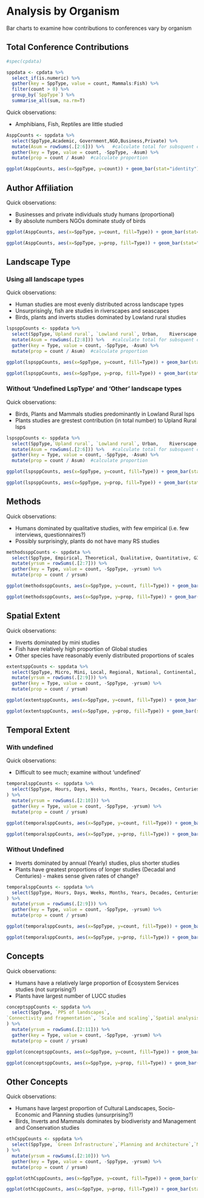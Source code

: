 # Analysis by Organism

Bar charts to examine how contributions to conferences vary by organism

## Total Conference Contributions

```r
#spec(cpdata)

sppdata <- cpdata %>%
  select_if(is.numeric) %>%
  gather(key = SppType, value = count, Mammals:Fish) %>%
  filter(count > 0) %>%
  group_by(`SppType`) %>%
  summarise_all(sum, na.rm=T) 
```

Quick observations:

- Amphibians, Fish, Reptiles are little studied

```r

AsppCounts <- sppdata %>%
  select(SppType,Academic, Government,NGO,Business,Private) %>%
  mutate(Asum = rowSums(.[2:6])) %>%   #calculate total for subsquent calcultation of proportion
  gather(key = Type, value = count, -SppType, -Asum) %>%
  mutate(prop = count / Asum)  #calculate proportion

ggplot(AsppCounts, aes(x=SppType, y=count)) + geom_bar(stat="identity")

```

## Author Affiliation

Quick observations:

- Businesses and private individuals study humans (proportional)
- By absolute numbers NGOs dominate study of birds 

```r
ggplot(AsppCounts, aes(x=SppType, y=count, fill=Type)) + geom_bar(stat="identity", colour="white")

ggplot(AsppCounts, aes(x=SppType, y=prop, fill=Type)) + geom_bar(stat="identity", colour="white")

```


## Landscape Type 

### Using all landscape types

Quick observations: 

- Human studies are most evenly distributed across landscape types
- Unsurprisingly, fish are studies in riverscapes and seascapes
- Birds, plants and inverts studies dominated by Lowland rural studies

```r
lspsppCounts <- sppdata %>%
  select(SppType,`Upland rural`, `Lowland rural`, Urban,	Riverscape, Seascape, `Undefined LspType`,Other) %>%
  mutate(Asum = rowSums(.[2:8])) %>%   #calculate total for subsquent calcultation of proportion
  gather(key = Type, value = count, -SppType, -Asum) %>%
  mutate(prop = count / Asum)  #calculate proportion

ggplot(lspsppCounts, aes(x=SppType, y=count, fill=Type)) + geom_bar(stat="identity", colour="white")

ggplot(lspsppCounts, aes(x=SppType, y=prop, fill=Type)) + geom_bar(stat="identity", colour="white")
```

### Without 'Undefined LspType' and 'Other' landscape types

Quick observations:

- Birds, Plants and Mammals studies predominantly in Lowland Rural lsps
- Plants studies are grestest contribution (in total number) to Upland Rural lsps  

```r

lspsppCounts <- sppdata %>%
  select(SppType,`Upland rural`, `Lowland rural`, Urban,	Riverscape, Seascape) %>%
  mutate(Asum = rowSums(.[2:6])) %>%   #calculate total for subsquent calcultation of proportion
  gather(key = Type, value = count, -SppType, -Asum) %>%
  mutate(prop = count / Asum)  #calculate proportion

ggplot(lspsppCounts, aes(x=SppType, y=count, fill=Type)) + geom_bar(stat="identity", colour="white")

ggplot(lspsppCounts, aes(x=SppType, y=prop, fill=Type)) + geom_bar(stat="identity", colour="white")

```

## Methods

Quick observations:

- Humans dominated by qualitative studies, with few empirical (i.e. few interviews, questionnaires?)
- Possibly surprisingly, plants do not have many RS studies

```r
methodssppCounts <- sppdata %>%
  select(SppType, Empirical, Theoretical, Qualitative, Quantitative, GIS, `Remote sensing`) %>%
  mutate(yrsum = rowSums(.[2:7])) %>%
  gather(key = Type, value = count, -SppType, -yrsum) %>%
  mutate(prop = count / yrsum) 

ggplot(methodssppCounts, aes(x=SppType, y=count, fill=Type)) + geom_bar(stat="identity", colour="white")

ggplot(methodssppCounts, aes(x=SppType, y=prop, fill=Type)) + geom_bar(stat="identity", colour="white")

```

## Spatial Extent

Quick observations:

- Inverts dominated by mini studies
- Fish have relatively high proportion of Global studies
- Other species have reasonably evenly distributed proportions of scales
```r
extentsppCounts <- sppdata %>%
  select(SppType, Micro, Mini, Local, Regional, National, Continental, Global,`Undefined Extent`) %>%
  mutate(yrsum = rowSums(.[2:9])) %>%
  gather(key = Type, value = count, -SppType, -yrsum) %>%
  mutate(prop = count / yrsum) 

ggplot(extentsppCounts, aes(x=SppType, y=count, fill=Type)) + geom_bar(stat="identity", colour="white")

ggplot(extentsppCounts, aes(x=SppType, y=prop, fill=Type)) + geom_bar(stat="identity", colour="white")

```

## Temporal Extent 

### With undefined

Quick observations:

- Difficult to see much; examine without 'undefined' 
```r
temporalsppCounts <- sppdata %>%
  select(SppType, Hours, Days, Weeks, Months, Years, Decades, Centuries, Longer, `Undefined Temporal`
) %>%
  mutate(yrsum = rowSums(.[2:10])) %>%
  gather(key = Type, value = count, -SppType, -yrsum) %>%
  mutate(prop = count / yrsum) 

ggplot(temporalsppCounts, aes(x=SppType, y=count, fill=Type)) + geom_bar(stat="identity", colour="white")

ggplot(temporalsppCounts, aes(x=SppType, y=prop, fill=Type)) + geom_bar(stat="identity", colour="white")

```

### Without Undefined

- Inverts dominated by annual (Yearly) studies, plus shorter studies
- Plants have greatest proportions of longer studies (Decadal and Centuries) - makes sense given rates of change? 
```r
temporalsppCounts <- sppdata %>%
  select(SppType, Hours, Days, Weeks, Months, Years, Decades, Centuries, Longer 
) %>%
  mutate(yrsum = rowSums(.[2:9])) %>%
  gather(key = Type, value = count, -SppType, -yrsum) %>%
  mutate(prop = count / yrsum) 

ggplot(temporalsppCounts, aes(x=SppType, y=count, fill=Type)) + geom_bar(stat="identity", colour="white")

ggplot(temporalsppCounts, aes(x=SppType, y=prop, fill=Type)) + geom_bar(stat="identity", colour="white")

```

## Concepts

Quick observations:

- Humans have a relatively large proportion of Ecosystem Services studies (not surprising?)
- Plants have largest number of LUCC studies
```r
conceptsppCounts <- sppdata %>%
  select(SppType, `PPS of landscapes`,
`Connectivity and fragmentation`, `Scale and scaling`,`Spatial analysis and modeling`,LUCC,`History and legacy`,`Climate change interactions`,`Ecosystem services`,`Landscape sustainability`,`Accuracy and uncertainty`
) %>%
  mutate(yrsum = rowSums(.[2:11])) %>%
  gather(key = Type, value = count, -SppType, -yrsum) %>%
  mutate(prop = count / yrsum) 

ggplot(conceptsppCounts, aes(x=SppType, y=count, fill=Type)) + geom_bar(stat="identity", colour="white")

ggplot(conceptsppCounts, aes(x=SppType, y=prop, fill=Type)) + geom_bar(stat="identity", colour="white")

```


## Other Concepts

Quick observations:

- Humans have largest proportion of Cultural Landscapes, Socio-Economic and Planning studies (unsurprising?)
- Birds, Inverts and Mammals dominates by biodiveristy and Management and Conservation studies

```r
othCsppCounts <- sppdata %>%
  select(SppType, `Green Infrastructure`,`Planning and Architecture`,`Management and Conservation`,`Cultural Landscapes`,`Socio-economic Dimensions`,Biodiversity,`Landscape Assessment`,`Catchment Based Approach`,`Invasives Pests Diseases`
) %>%
  mutate(yrsum = rowSums(.[2:10])) %>%
  gather(key = Type, value = count, -SppType, -yrsum) %>%
  mutate(prop = count / yrsum) 

ggplot(othCsppCounts, aes(x=SppType, y=count, fill=Type)) + geom_bar(stat="identity", colour="white")

ggplot(othCsppCounts, aes(x=SppType, y=prop, fill=Type)) + geom_bar(stat="identity", colour="white")

```

